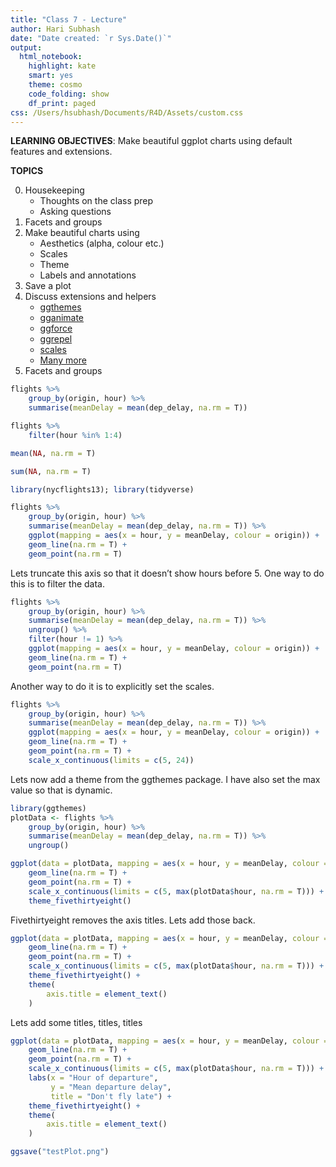 ```yaml
---
title: "Class 7 - Lecture"
author: Hari Subhash
date: "Date created: `r Sys.Date()`"
output:
  html_notebook:
    highlight: kate
    smart: yes
    theme: cosmo
    code_folding: show
    df_print: paged
css: /Users/hsubhash/Documents/R4D/Assets/custom.css
---
```


**LEARNING OBJECTIVES**: Make beautiful ggplot charts using default features and extensions.

**TOPICS**

0. Housekeeping
    + Thoughts on the class prep
    + Asking questions
2. Facets and groups
3. Make beautiful charts using
    + Aesthetics (alpha, colour etc.)
    + Scales
    + Theme
    + Labels and annotations
4. Save a plot
5. Discuss extensions and helpers
    + [ggthemes](https://yutannihilation.github.io/allYourFigureAreBelongToUs/ggthemes/)
    + [gganimate](https://gganimate.com/)
    + [ggforce](https://www.data-imaginist.com/2019/the-ggforce-awakens-again/)
    + [ggrepel](https://github.com/slowkow/ggrepel)
    + [scales](https://scales.r-lib.org/)
    + [Many more](https://www.ggplot2-exts.org/gallery/)
    
    
2. Facets and groups
```r
flights %>% 
    group_by(origin, hour) %>% 
    summarise(meanDelay = mean(dep_delay, na.rm = T)) 
```

```r
flights %>% 
    filter(hour %in% 1:4)
```

```r
mean(NA, na.rm = T)
```
```r
sum(NA, na.rm = T)
```


```r
library(nycflights13); library(tidyverse)

flights %>% 
    group_by(origin, hour) %>% 
    summarise(meanDelay = mean(dep_delay, na.rm = T)) %>% 
    ggplot(mapping = aes(x = hour, y = meanDelay, colour = origin)) +
    geom_line(na.rm = T) +
    geom_point(na.rm = T)
```

Lets truncate this axis so that it doesn't show hours before 5. One way to do this is to filter the data.
```r
flights %>% 
    group_by(origin, hour) %>% 
    summarise(meanDelay = mean(dep_delay, na.rm = T)) %>% 
    ungroup() %>% 
    filter(hour != 1) %>% 
    ggplot(mapping = aes(x = hour, y = meanDelay, colour = origin)) +
    geom_line(na.rm = T) +
    geom_point(na.rm = T)
```

Another way to do it is to explicitly set the scales.
```r
flights %>% 
    group_by(origin, hour) %>% 
    summarise(meanDelay = mean(dep_delay, na.rm = T)) %>% 
    ggplot(mapping = aes(x = hour, y = meanDelay, colour = origin)) +
    geom_line(na.rm = T) +
    geom_point(na.rm = T) +
    scale_x_continuous(limits = c(5, 24))
```

Lets now add a theme from the ggthemes package. I have also set the max value so that is dynamic.
```r
library(ggthemes)
plotData <- flights %>% 
    group_by(origin, hour) %>% 
    summarise(meanDelay = mean(dep_delay, na.rm = T)) %>% 
    ungroup()

ggplot(data = plotData, mapping = aes(x = hour, y = meanDelay, colour = origin)) +
    geom_line(na.rm = T) +
    geom_point(na.rm = T) +
    scale_x_continuous(limits = c(5, max(plotData$hour, na.rm = T))) +
    theme_fivethirtyeight()

```

Fivethirtyeight removes the axis titles. Lets add those back.

```r
ggplot(data = plotData, mapping = aes(x = hour, y = meanDelay, colour = origin)) +
    geom_line(na.rm = T) +
    geom_point(na.rm = T) +
    scale_x_continuous(limits = c(5, max(plotData$hour, na.rm = T))) +
    theme_fivethirtyeight() +
    theme(
        axis.title = element_text()
    )
```
Lets add some titles, titles, titles
```r
ggplot(data = plotData, mapping = aes(x = hour, y = meanDelay, colour = origin)) +
    geom_line(na.rm = T) +
    geom_point(na.rm = T) +
    scale_x_continuous(limits = c(5, max(plotData$hour, na.rm = T))) +
    labs(x = "Hour of departure",
         y = "Mean departure delay",
         title = "Don't fly late") +
    theme_fivethirtyeight() +
    theme(
        axis.title = element_text()
    )

ggsave("testPlot.png")
```

```r

```

